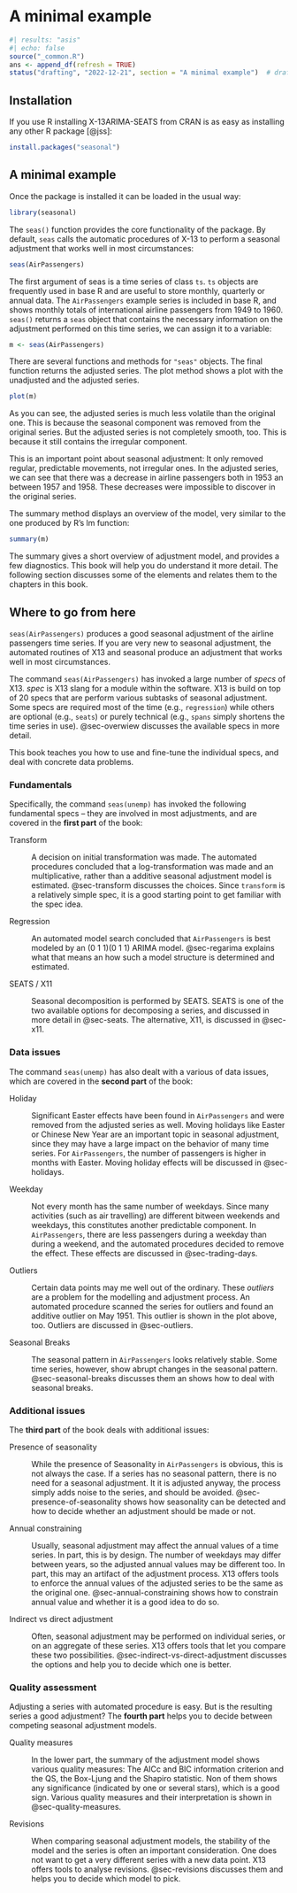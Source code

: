 # A minimal example

```r
#| results: "asis"
#| echo: false
source("_common.R")
ans <- append_df(refresh = TRUE)
status("drafting", "2022-12-21", section = "A minimal example")  # drafting, polishing, complete
```

## Installation

If you use R installing X-13ARIMA-SEATS from CRAN is as easy as installing any other R package [@jss]:

``` r
install.packages("seasonal")
```

## A minimal example

Once the package is installed it can be loaded in the usual way:

```r
library(seasonal)
```

The `seas()` function provides the core functionality of the package.
By default, `seas` calls the automatic procedures of X-13 to perform a seasonal adjustment that works well in most circumstances:

```r
seas(AirPassengers)
```

The first argument of seas is a time series of class `ts`.
`ts` objects are frequently used in base R and are useful to store monthly, quarterly or annual data.
The `AirPassengers` example series is included in base R, and shows monthly totals of international airline passengers from 1949 to 1960.
`seas()` returns a `seas` object that contains the necessary information on the adjustment performed on this time series, we can assign it to a variable:

```r
m <- seas(AirPassengers)
```

There are several functions and methods for `"seas"` objects.
The final function returns the adjusted series.
The plot method shows a plot with the unadjusted and the adjusted series.

```r
plot(m)
```

As you can see, the adjusted series is much less volatile than the original one.
This is because the seasonal component was removed from the original series.
But the adjusted series is not completely smooth, too.
This is because it still contains the irregular component.

This is an important point about seasonal adjustment: It only removed regular, predictable movements, not irregular ones.
In the adjusted series, we can see that there was a decrease in airline passengers both in 1953 an between 1957 and 1958.
These decreases were impossible to discover in the original series.

The summary method displays an overview of the model, very similar to the one produced by R's lm function:

```r
summary(m)
```

The summary gives a short overview of adjustment model, and provides a few diagnostics.
This book will help you do understand it more detail.
The following section discusses some of the elements and relates them to the chapters in this book.

## Where to go from here

`seas(AirPassengers)` produces a good seasonal adjustment of the airline passengers time series.
If you are very new to seasonal adjustment, the automated routines of X13 and seasonal produce an adjustment that works well in most circumstances.

The command `seas(AirPassengers)` has invoked a large number of *specs* of X13.
*spec* is X13 slang for a module within the software.
X13 is build on top of 20 specs that are perform various subtasks of seasonal adjustment.
Some specs are required most of the time (e.g., `regression`) while others are optional (e.g., `seats`) or purely technical (e.g., `spans` simply shortens the time series in use).
@sec-overwiew discusses the available specs in more detail.

This book teaches you how to use and fine-tune the individual specs, and deal with concrete data problems.

### Fundamentals

Specifically, the command `seas(unemp)` has invoked the following fundamental specs -- they are involved in most adjustments, and are covered in the **first part** of the book:

Transform

:   A decision on initial transformation was made.
    The automated procedures concluded that a log-transformation was made and an multiplicative, rather than a additive seasonal adjustment model is estimated.
    @sec-transform discusses the choices.
    Since `transform` is a relatively simple spec, it is a good starting point to get familiar with the spec idea.

Regression

:   An automated model search concluded that `AirPassengers` is best modeled by an (0 1 1)(0 1 1) ARIMA model.
    @sec-regarima explains what that means an how such a model structure is determined and estimated.

SEATS / X11

:   Seasonal decomposition is performed by SEATS.
    SEATS is one of the two available options for decomposing a series, and discussed in more detail in @sec-seats.
    The alternative, X11, is discussed in @sec-x11.

### Data issues

The command `seas(unemp)` has also dealt with a various of data issues, which are covered in the **second part** of the book:

Holiday

:   Significant Easter effects have been found in `AirPassengers` and were removed from the adjusted series as well.
    Moving holidays like Easter or Chinese New Year are an important topic in seasonal adjustment, since they may have a large impact on the behavior of many time series.
    For `AirPassengers`, the number of passengers is higher in months with Easter.
    Moving holiday effects will be discussed in @sec-holidays.

Weekday

:   Not every month has the same number of weekdays.
    Since many activities (such as air travelling) are different bitween weekends and weekdays, this constitutes another predictable component.
    In `AirPassengers`, there are less passengers during a weekday than during a weekend, and the automated procedures decided to remove the effect.
    These effects are discussed in @sec-trading-days.

Outliers

:   Certain data points may me well out of the ordinary.
    These *outliers* are a problem for the modelling and adjustment process.
    An automated procedure scanned the series for outliers and found an additive outlier on May 1951.
    This outlier is shown in the plot above, too.
    Outliers are discussed in @sec-outliers.

Seasonal Breaks

:   The seasonal pattern in `AirPassengers` looks relatively stable.
    Some time series, however, show abrupt changes in the seasonal pattern.
    @sec-seasonal-breaks discusses them an shows how to deal with seasonal breaks.

### Additional issues

The **third part** of the book deals with additional issues:

Presence of seasonality

:   While the presence of Seasonality in `AirPassengers` is obvious, this is not always the case.
    If a series has no seasonal pattern, there is no need for a seasonal adjustment.
    It it is adjusted anyway, the process simply adds noise to the series, and should be avoided.
    @sec-presence-of-seasonality shows how seasonality can be detected and how to decide whether an adjustment should be made or not.

Annual constraining

:   Usually, seasonal adjustment may affect the annual values of a time series.
    In part, this is by design.
    The number of weekdays may differ between years, so the adjusted annual values may be different too.
    In part, this may an artifact of the adjustment process.
    X13 offers tools to enforce the annual values of the adjusted series to be the same as the original one.
    @sec-annual-constraining shows how to constrain annual value and whether it is a good idea to do so.

Indirect vs direct adjustment

:   Often, seasonal adjustment may be performed on individual series, or on an aggregate of these series.
    X13 offers tools that let you compare these two possibilities.
    @sec-indirect-vs-direct-adjustment discusses the options and help you to decide which one is better.

### Quality assessment

Adjusting a series with automated procedure is easy.
But is the resulting series a good adjustment?
The **fourth part** helps you to decide between competing seasonal adjustment models.

Quality measures

:   In the lower part, the summary of the adjustment model shows various quality measures: The AICc and BIC information criterion and the QS, the Box-Ljung and the Shapiro statistic.
    Non of them shows any significance (indicated by one or several stars), which is a good sign.
    Various quality measures and their interpretation is shown in @sec-quality-measures.

Revisions

:   When comparing seasonal adjustment models, the stability of the model and the series is often an important consideration.
    One does not want to get a very different series with a new data point.
    X13 offers tools to analyse revisions.
    @sec-revisions discusses them and helps you to decide which model to pick.
